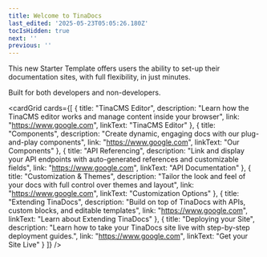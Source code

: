 ```yaml
---
title: Welcome to TinaDocs
last_edited: '2025-05-23T05:05:26.180Z'
tocIsHidden: true
next: ''
previous: ''
---
```


This new Starter Template offers users the ability to set-up their documentation sites, with full flexibility, in just minutes.

Built for both developers and non-developers.

<cardGrid
  cards={[
    {
      title: "TinaCMS Editor",
      description:
        "Learn how the TinaCMS editor works and manage content inside your browser",
      link: "https://www.google.com",
      linkText: "TinaCMS Editor"
    },
    {
      title: "Components",
      description:
        "Create dynamic, engaging docs with our plug-and-play components",
      link: "https://www.google.com",
      linkText: "Our Components"
    },
    {
      title: "API Referencing",
      description:
        "Link and display your API endpoints with auto-generated references and customizable fields",
      link: "https://www.google.com",
      linkText: "API Documentation"
    },
    {
      title: "Customization & Themes",
      description:
        "Tailor the look and feel of your docs with full control over themes and layout",
      link: "https://www.google.com",
      linkText: "Customization Options"
    },
    {
      title: "Extending TinaDocs",
      description:
        "Build on top of TinaDocs with APIs, custom blocks, and editable templates",
      link: "https://www.google.com",
      linkText: "Learn about Extending TinaDocs"
    },
    {
      title: "Deploying your Site",
      description:
        "Learn how to take your TinaDocs site live with step-by-step deployment guides.",
      link: "https://www.google.com",
      linkText: "Get your Site Live"
    }
  ]}
/>
